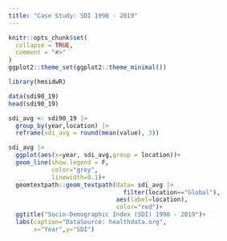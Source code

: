 ```yaml
---
title: "Case Study: SDI 1990 - 2019"
---
```


```r
knitr::opts_chunk$set(
  collapse = TRUE,
  comment = "#>"
)
ggplot2::theme_set(ggplot2::theme_minimal())
```

```r
library(hmsidwR)
```

```r
data(sdi90_19)
head(sdi90_19)
```

```r
sdi_avg <- sdi90_19 |>
  group_by(year,location) |>
  reframe(sdi_avg = round(mean(value), 3))
```


```r
sdi_avg |>
  ggplot(aes(x=year, sdi_avg,group = location))+
  geom_line(show.legend = F,
            color="grey",
            linewidth=0.1)+
  geomtextpath::geom_textpath(data= sdi_avg |>
                                filter(location=="Global"),
                              aes(label=location),
                              color="red")+
  ggtitle("Socio-Demographic Index (SDI) 1990 - 2019")+
  labs(caption="DataSource: healthdata.org",
       x="Year",y="SDI")
```
